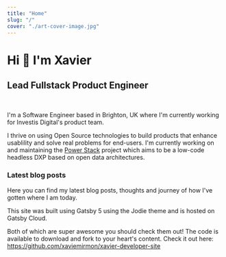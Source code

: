 ```yaml
---
title: "Home"
slug: "/"
cover: "./art-cover-image.jpg"
---
```



# Hi 👋 I'm Xavier

## Lead Fullstack Product Engineer

&nbsp;
 
I'm a Software Engineer based in Brighton, UK where I'm currently working for Investis Digital's product team.  


I thrive on using Open Source technologies to build products that enhance usablility and solve real problems for end-users.  I'm currently working on and maintaining the <a href="https://powerstack.dev" target="_blank" rel="noreferrer">Power Stack</a> project which aims to be a low-code headless DXP based on open data architectures.


### Latest blog posts

Here you can find my latest blog posts, thoughts and journey of how I've gotten where I am today.

<MediumPostGrid />

This site was built using Gatsby 5 using the Jodie theme and is hosted on Gatsby Cloud.

Both of which are super awesome you should check them out! The code is available to download and fork to your heart's content. Check it out here: https://github.com/xaviemirmon/xavier-developer-site

